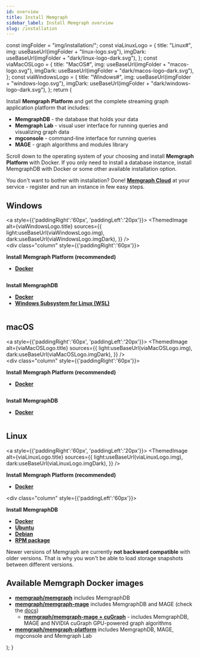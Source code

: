```yaml
---
id: overview
title: Install Memgraph
sidebar_label: Install Memgraph overview
slug: /installation
---
```



  const imgFolder = "img/installation/";
  const viaLinuxLogo = {
    title: "Linux#",
    img: useBaseUrl(imgFolder + "linux-logo.svg"),
    imgDark: useBaseUrl(imgFolder + "dark/linux-logo-dark.svg"),
  };
  const viaMacOSLogo = {
    title: "MacOS#",
    img: useBaseUrl(imgFolder + "macos-logo.svg"),
    imgDark: useBaseUrl(imgFolder + "dark/macos-logo-dark.svg"),
  };
  const viaWindowsLogo = {
    title: "Windows#",
    img: useBaseUrl(imgFolder + "windows-logo.svg"),
    imgDark: useBaseUrl(imgFolder + "dark/windows-logo-dark.svg"),
  };
  return (
     <Container size="small">
      <div className={styles.connectToMemgraph}>
        <section>
          <p>
          Install <b>Memgraph Platform</b> and get the complete streaming graph application platform that includes:
          </p>
          <ul>
            <li>
              <b>MemgraphDB</b> - the database that holds your data
            </li>
            <li>
              <b>Memgraph Lab</b> - visual user interface for running queries and visualizing graph data
            </li>
            <li>
              <b>mgconsole</b> - command-line interface for running queries
            </li>
            <li>
              <b>MAGE</b> - graph algorithms and modules library
            </li>
          </ul>
          <p>
          Scroll down to the operating system of your choosing and install <b>Memgraph Platform</b> with Docker. If you only need to install a database instance, install MemgraphDB with Docker or some other available installation option.
          </p>
          <p>
          You don't want to bother with installation? Done! <a href='/memgraph-cloud'><b>Memgraph Cloud</b></a> at your service - register and run an instance in few easy steps.
          </p>
        </section>
        <section>
          <h2>Windows</h2>
            <div class="row">
              <div class="column">
              <a style={{'paddingRight':'60px', 'paddingLeft':'20px'}}>
                <ThemedImage
                  alt={viaWindowsLogo.title}
                  sources={{
                    light:useBaseUrl(viaWindowsLogo.img),
                    dark:useBaseUrl(viaWindowsLogo.imgDark),
                  }}
                />
              </a>
              </div>
              <div class="column" style={{'paddingRight':'60px'}}>
                <p><b>Install Memgraph Platform (recommended)</b></p>
                  <ul>
                    <li><a href='install-memgraph-on-windows-docker'><b>Docker</b></a></li>
                  </ul>
              </div>
              <div class="column">
                <p><b>Install MemgraphDB</b></p>
                <ul>
                  <li><a href='install-memgraph-db-on-windows-docker'><b>Docker</b></a></li>
                  <li><a href='install-memgraph-on-windows-wsl'><b>Windows Subsystem for Linux (WSL)</b></a></li>
                </ul>
            </div>
          </div>
        </section>
        <section>
          <h2>macOS</h2>
            <div class="row">
              <div class="column">
                <a style={{'paddingRight':'60px', 'paddingLeft':'20px'}}>
                  <ThemedImage
                    alt={viaMacOSLogo.title}
                    sources={{
                      light:useBaseUrl(viaMacOSLogo.img),
                      dark:useBaseUrl(viaMacOSLogo.imgDark),
                    }}
                  />
                </a>
              </div>
              <div class="column" style={{'paddingRight':'60px'}}>
                <p><b>Install Memgraph Platform (recommended)</b></p>
                <ul>
                  <li><a href='install-memgraph-on-macos-docker'><b>Docker</b></a></li>
                </ul>
              </div>
              <div class="column">
                <p><b>Install MemgraphDB</b></p>
                <ul>
                  <li><a href='install-memgraph-db-on-macos-docker'><b>Docker</b></a></li>
                </ul>
              </div>
            </div>
        </section>
        <section>
          <h2>Linux</h2>
            <div class="row">
              <div class="column">
                <a style={{'paddingRight':'60px', 'paddingLeft':'20px'}}>
                  <ThemedImage
                    alt={viaLinuxLogo.title}
                    sources={{
                      light:useBaseUrl(viaLinuxLogo.img),
                      dark:useBaseUrl(viaLinuxLogo.imgDark),
                    }}
                />
                </a>
              </div>
              <div class="column">
                <p><b>Install Memgraph Platform (recommended)</b>
                </p>
                <ul>
                  <li><a href='install-memgraph-on-linux-docker'><b>Docker</b></a></li>
                </ul>
              </div>
              <div class="column" style={{'paddingLeft':'60px'}}>
                <p><b>Install MemgraphDB</b></p>
                <ul>
                  <li><a href='install-memgraph-db-on-linux-docker'><b>Docker</b></a></li>
                  <li><a href='install-memgraph-on-ubuntu'><b>Ubuntu</b></a></li>
                  <li><a href='install-memgraph-on-debian'><b>Debian</b></a></li>
                  <li><a href='install-memgraph-from-rpm'><b>RPM package</b></a></li>
                </ul>
              </div>
            </div>
        </section>
        <p>Newer versions of Memgraph are currently <b>not backward compatible</b> with older versions. That is why you won't be able to load storage snapshots between different versions.</p>
        <section>
          <h2>Available Memgraph Docker images</h2>
            <ul>
              <li><a href='https://hub.docker.com/r/memgraph/memgraph/tags'><b>memgraph/memgraph</b></a> includes MemgraphDB</li> 
              <li><a href='https://hub.docker.com/r/memgraph/memgraph-mage/tags'><b>memgraph/memgraph-mage</b></a> includes MemgraphDB and MAGE (check the <a href='/mage/installation'>docs</a>)
                  <ul><li><a href='https://hub.docker.com/r/memgraph/memgraph-mage/tags?page=1&name=cugraph'><b>memgraph/memgraph-mage + cuGraph</b></a> - includes MemgraphDB, MAGE and NVIDIA cuGraph GPU-powered graph algorithms</li></ul>
                </li>
              <li><a href='https://hub.docker.com/r/memgraph/memgraph-platform/tags'><b>memgraph/memgraph-platform</b></a> includes MemgraphDB, MAGE, mgconsole and Memgraph Lab</li>
            </ul>
        </section>
      </div>
    </Container>
  );
}
